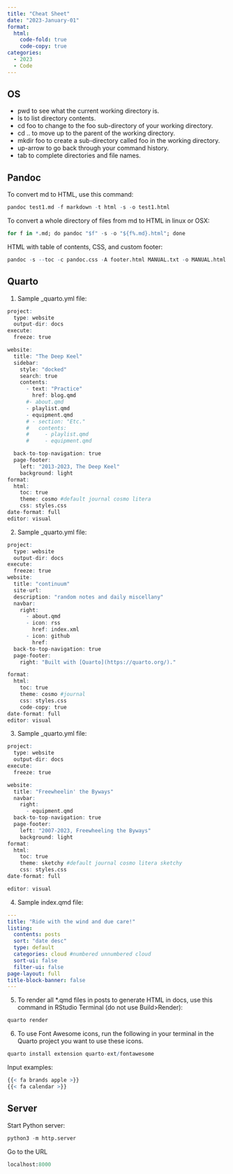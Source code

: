 ```yaml
---
title: "Cheat Sheet"
date: "2023-January-01"
format:
  html:
    code-fold: true
    code-copy: true
categories:
  - 2023
  - Code
---
```


## OS

-   pwd to see what the current working directory is.
-   ls to list directory contents.
-   cd foo to change to the foo sub-directory of your working directory.
-   cd .. to move up to the parent of the working directory.
-   mkdir foo to create a sub-directory called foo in the working directory.
-   up-arrow to go back through your command history.
-   tab to complete directories and file names.

## Pandoc

To convert md to HTML, use this command:

``` r
pandoc test1.md -f markdown -t html -s -o test1.html
```

To convert a whole directory of files from md to HTML in linux or OSX:

``` r
for f in *.md; do pandoc "$f" -s -o "${f%.md}.html"; done
```

HTML with table of contents, CSS, and custom footer:

``` r
pandoc -s --toc -c pandoc.css -A footer.html MANUAL.txt -o MANUAL.html
```

## Quarto

1.  Sample \_quarto.yml file:

``` r
project:
  type: website
  output-dir: docs
execute:
  freeze: true

website:
  title: "The Deep Keel"
  sidebar:
    style: "docked"
    search: true
    contents:
      - text: "Practice"
        href: blog.qmd
      #- about.qmd
      - playlist.qmd
      - equipment.qmd
      # - section: "Etc."
      #   contents:
      #     - playlist.qmd
      #     - equipment.qmd

  back-to-top-navigation: true
  page-footer: 
    left: "2013-2023, The Deep Keel"
    background: light
format:
  html:
    toc: true
    theme: cosmo #default journal cosmo litera 
    css: styles.css
date-format: full
editor: visual
```

2.  Sample \_quarto.yml file:

``` r
project:
  type: website
  output-dir: docs
execute:
  freeze: true
website:
  title: "continuum"
  site-url: 
  description: "random notes and daily miscellany"
  navbar:
    right:
      - about.qmd
      - icon: rss
        href: index.xml
      - icon: github
        href: 
  back-to-top-navigation: true
  page-footer:
    right: "Built with [Quarto](https://quarto.org/)."

format:
  html:
    toc: true
    theme: cosmo #journal
    css: styles.css
    code-copy: true
date-format: full
editor: visual
```

3.  Sample \_quarto.yml file:

``` r
project:
  type: website
  output-dir: docs
execute:
  freeze: true

website:
  title: "Freewheelin' the Byways"
  navbar:
    right:
      - equipment.qmd
  back-to-top-navigation: true
  page-footer: 
    left: "2007-2023, Freewheeling the Byways"
    background: light
format:
  html:
    toc: true
    theme: sketchy #default journal cosmo litera sketchy
    css: styles.css
date-format: full

editor: visual
```

4.  Sample index.qmd file:

``` yaml
---
title: "Ride with the wind and due care!"
listing:
  contents: posts
  sort: "date desc"
  type: default
  categories: cloud #numbered unnumbered cloud
  sort-ui: false
  filter-ui: false
page-layout: full
title-block-banner: false
---
```

5.  To render all \*.qmd files in posts to generate HTML in docs, use this command in RStudio Terminal (do not use Build\>Render):

``` r
quarto render
```

6.  To use Font Awesome icons, run the following in your terminal in the Quarto project you want to use these icons.

``` r
quarto install extension quarto-ext/fontawesome
```

Input examples:

``` r
{{< fa brands apple >}}
{{< fa calendar >}}
```

## Server

Start Python server:

``` python
python3 -m http.server
```

Go to the URL

``` python
localhost:8000
```
